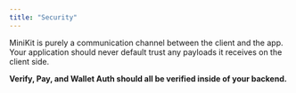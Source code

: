 ```yaml
---
title: "Security"
---
```



MiniKit is purely a communication channel between the client and the app. Your application should never default trust any payloads it receives on the client side.

**Verify, Pay, and Wallet Auth should all be verified inside of your backend.**